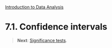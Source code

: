 <style>@import url(style.css);</style>
[Introduction to Data Analysis](index.html "Course index")

# 7.1. Confidence intervals

> __Next__: [Significance tests](072_tests.html).
